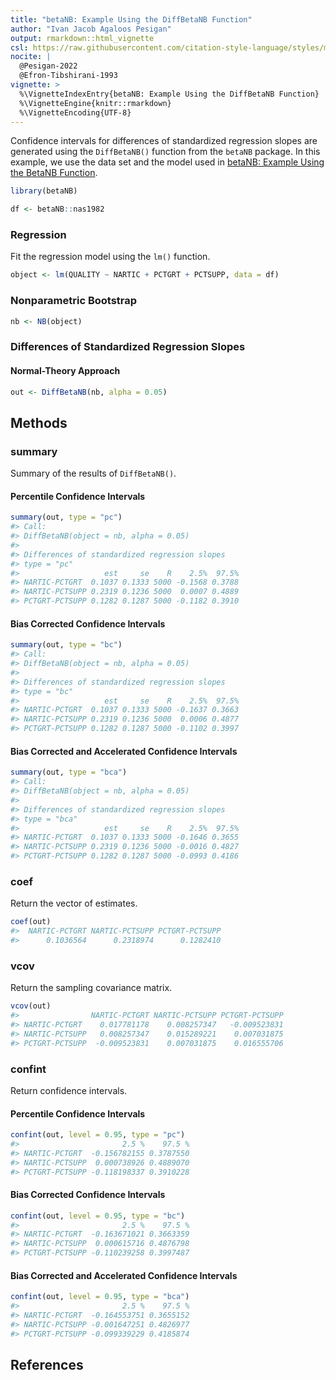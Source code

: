 ```yaml
---
title: "betaNB: Example Using the DiffBetaNB Function"
author: "Ivan Jacob Agaloos Pesigan"
output: rmarkdown::html_vignette
csl: https://raw.githubusercontent.com/citation-style-language/styles/master/apa.csl
nocite: |
  @Pesigan-2022
  @Efron-Tibshirani-1993
vignette: >
  %\VignetteIndexEntry{betaNB: Example Using the DiffBetaNB Function}
  %\VignetteEngine{knitr::rmarkdown}
  %\VignetteEncoding{UTF-8}
---
```




Confidence intervals for
differences of standardized regression slopes
are generated using
the `DiffBetaNB()` function from the `betaNB` package.
In this example,
we use the data set and the model used in
[betaNB: Example Using the BetaNB Function](example-beta-nb.html).


``` r
library(betaNB)
```




``` r
df <- betaNB::nas1982
```

### Regression

Fit the regression model using the `lm()` function.


``` r
object <- lm(QUALITY ~ NARTIC + PCTGRT + PCTSUPP, data = df)
```

### Nonparametric Bootstrap


``` r
nb <- NB(object)
```

### Differences of Standardized Regression Slopes

#### Normal-Theory Approach


``` r
out <- DiffBetaNB(nb, alpha = 0.05)
```

## Methods

### summary

Summary of the results of `DiffBetaNB()`.

#### Percentile Confidence Intervals


``` r
summary(out, type = "pc")
#> Call:
#> DiffBetaNB(object = nb, alpha = 0.05)
#> 
#> Differences of standardized regression slopes
#> type = "pc"
#>                   est     se    R    2.5%  97.5%
#> NARTIC-PCTGRT  0.1037 0.1333 5000 -0.1568 0.3788
#> NARTIC-PCTSUPP 0.2319 0.1236 5000  0.0007 0.4889
#> PCTGRT-PCTSUPP 0.1282 0.1287 5000 -0.1182 0.3910
```

#### Bias Corrected Confidence Intervals


``` r
summary(out, type = "bc")
#> Call:
#> DiffBetaNB(object = nb, alpha = 0.05)
#> 
#> Differences of standardized regression slopes
#> type = "bc"
#>                   est     se    R    2.5%  97.5%
#> NARTIC-PCTGRT  0.1037 0.1333 5000 -0.1637 0.3663
#> NARTIC-PCTSUPP 0.2319 0.1236 5000  0.0006 0.4877
#> PCTGRT-PCTSUPP 0.1282 0.1287 5000 -0.1102 0.3997
```

#### Bias Corrected and Accelerated Confidence Intervals


``` r
summary(out, type = "bca")
#> Call:
#> DiffBetaNB(object = nb, alpha = 0.05)
#> 
#> Differences of standardized regression slopes
#> type = "bca"
#>                   est     se    R    2.5%  97.5%
#> NARTIC-PCTGRT  0.1037 0.1333 5000 -0.1646 0.3655
#> NARTIC-PCTSUPP 0.2319 0.1236 5000 -0.0016 0.4827
#> PCTGRT-PCTSUPP 0.1282 0.1287 5000 -0.0993 0.4186
```

### coef

Return the vector of estimates.


``` r
coef(out)
#>  NARTIC-PCTGRT NARTIC-PCTSUPP PCTGRT-PCTSUPP 
#>      0.1036564      0.2318974      0.1282410
```

### vcov

Return the sampling covariance matrix.


``` r
vcov(out)
#>                NARTIC-PCTGRT NARTIC-PCTSUPP PCTGRT-PCTSUPP
#> NARTIC-PCTGRT    0.017781178    0.008257347   -0.009523831
#> NARTIC-PCTSUPP   0.008257347    0.015289221    0.007031875
#> PCTGRT-PCTSUPP  -0.009523831    0.007031875    0.016555706
```

### confint

Return confidence intervals.

#### Percentile Confidence Intervals


``` r
confint(out, level = 0.95, type = "pc")
#>                       2.5 %    97.5 %
#> NARTIC-PCTGRT  -0.156782155 0.3787550
#> NARTIC-PCTSUPP  0.000738926 0.4889070
#> PCTGRT-PCTSUPP -0.118198337 0.3910228
```

#### Bias Corrected Confidence Intervals


``` r
confint(out, level = 0.95, type = "bc")
#>                       2.5 %    97.5 %
#> NARTIC-PCTGRT  -0.163671021 0.3663359
#> NARTIC-PCTSUPP  0.000615716 0.4876798
#> PCTGRT-PCTSUPP -0.110239258 0.3997487
```

#### Bias Corrected and Accelerated Confidence Intervals


``` r
confint(out, level = 0.95, type = "bca")
#>                       2.5 %    97.5 %
#> NARTIC-PCTGRT  -0.164553751 0.3655152
#> NARTIC-PCTSUPP -0.001647251 0.4826977
#> PCTGRT-PCTSUPP -0.099339229 0.4185874
```

## References
